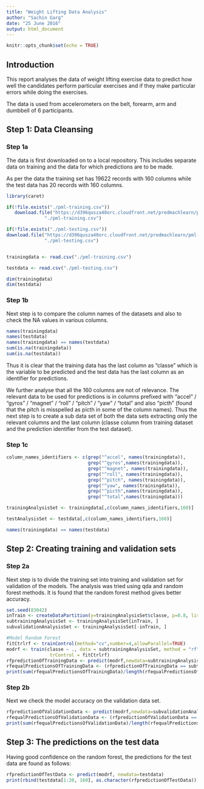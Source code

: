 ```yaml
---
title: "Weight Lifting Data Analysis"
author: "Sachin Garg"
date: "25 June 2016"
output: html_document
---
```


```r
knitr::opts_chunk$set(echo = TRUE)
```

## Introduction

This report analyses the data of weight lifting exercise data to predict how well the candidates perform particular exercises and if they make particular errors while doing the exercises.

The data is used from accelerometers on the belt, forearm, arm and dumbbell of 6 participants.

## Step 1: Data Cleansing

### Step 1a
The data is first downloaded on to a local repository. This includes separate data on training and the data for which predictions are to be made.

As per the data the training set has 19622 records with 160 columns while the test data has 20 records with 160 columns.

```r
library(caret)

if(!file.exists("./pml-training.csv"))
   download.file("https://d396qusza40orc.cloudfront.net/predmachlearn/pml-training.csv",
              "./pml-training.csv")

if(!file.exists("./pml-testing.csv"))
download.file("https://d396qusza40orc.cloudfront.net/predmachlearn/pml-testing.csv",
              "./pml-testing.csv")


trainingdata <- read.csv("./pml-training.csv")

testdata <- read.csv("./pml-testing.csv")

dim(trainingdata)
dim(testdata)
```

### Step 1b
Next step is to compare the column names of the datasets and also to check the NA values in various columns.

```r
names(trainingdata)
names(testdata)
names(trainingdata) == names(testdata)
sum(is.na(trainingdata))
sum(is.na(testdata))
```

Thus it is clear that the training data has the last column as "classe" which is the variable to be predicted and the test data has the last column as an identifier for predictions.

We further analyse that all the 160 columns are not of relevance. The relevant data to be used for predictions is in columns prefixed with "accel" / "gyros" / "magnet" / "roll" / "pitch" / "yaw" / "total" and also "picth" (found that the pitch is misspelled as picth in some of the column names). Thus the next step is to create a sub data set of both the data sets extracting only the relevant columns and the last column (classe column from training dataset and the prediction identifier from the test dataset).

### Step 1c
```r
column_names_identifiers <- c(grep("^accel", names(trainingdata)),
                              grep("^gyros",names(trainingdata)),
                              grep("^magnet", names(trainingdata)),
                              grep("^roll", names(trainingdata)),
                              grep("^pitch", names(trainingdata)),
                              grep("^yaw", names(trainingdata)),
                              grep("^picth",names(trainingdata)),
                              grep("^total",names(trainingdata)))

trainingAnalysisSet <- trainingdata[,c(column_names_identifiers,160)]

testAnalysisSet <- testdata[,c(column_names_identifiers,160)]

names(trainingdata) == names(testdata)

```

## Step 2: Creating training and validation sets

### Step 2a
Next step is to divide the training set into training and validation set for validation of the models. The analysis was tried using qda and random forest methods. It is found that the random forest method gives better accuracy.

```r
set.seed(83042)
inTrain <- createDataPartition(y=trainingAnalysisSet$classe, p=0.8, list=FALSE)
subtrainingAnalysisSet <- trainingAnalysisSet[inTrain, ]
subvalidationAnalysisSet <- trainingAnalysisSet[-inTrain, ]

#Model Random Forest
fitCtrlrf <- trainControl(method="cv",number=4,allowParallel=TRUE)
modrf <- train(classe ~ ., data = subtrainingAnalysisSet, method = "rf",
                trControl = fitCtrlrf)
rfpredictionOfTrainingData <- predict(modrf,newdata=subtrainingAnalysisSet)
rfequalPredictionsOfTrainingData <- (rfpredictionOfTrainingData == subtrainingAnalysisSet$classe)
print(sum(rfequalPredictionsOfTrainingData)/length(rfequalPredictionsOfTrainingData))
```

### Step 2b
Next we check the model accuracy on the validation data set.

```r
rfpredictionOfValidationData <- predict(modrf,newdata=subvalidationAnalysisSet)
rfequalPredictionsOfValidationData <- (rfpredictionOfValidationData == subvalidationAnalysisSet$classe)
print(sum(rfequalPredictionsOfValidationData)/length(rfequalPredictionsOfValidationData))
```

## Step 3: The predictions on the test data
Having good confidence on the random forest, the predictions for the test data are found as follows:

```r
rfpredictionOfTestData <- predict(modrf, newdata=testdata)
print(rbind(testdata[1:20, 160], as.character(rfpredictionOfTestData)))
```

